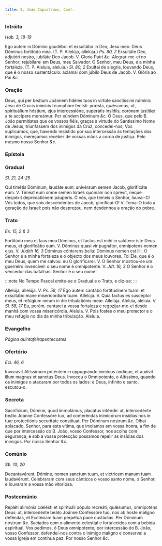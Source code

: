 ```yaml
---
title: S. João Capistrano, Conf.
---
```


### Intróito

_Hab. 3, 18-19_

<div class="grid grid-cols-2 gap-5">
  <span class="text-justify">
    Ego autem in Dómino gaudébo: et exsultábo in Deo, Jesu meo: Deus Dóminus
    fortitúdo mea. (T. P. Allelúja, allelúja.) <em>Ps. 80, 2</em> Exsultáte Deo,
    adjutóri nostro, jubiláte Deo Jacob. V. Gloria Patri <em>&c.</em>
  </span>
  <span class="text-justify">
    Alegrar-me-ei no Senhor; rejubilarei em Deus, meu Salvador. O Senhor, meu
    Deus, é a minha fortaleza. (T. P. Aleluia, aleluia.) <em>Sl. 80, 2</em>
    Exultai de alegria, louvando Deus, que é o nosso sustentáculo: aclamai com júbilo
    Deus de Jacob. V. Glória ao Pai <em>&c.</em>
  </span>
</div>

### Oração

<div class="grid grid-cols-2 gap-5">
  <span class="text-justify">
    Deus, qui per beátum Joánnem fidéles tuos in virtúte sanctíssimi nóminis
    Jesu de Crucis inimícis triumpháre fecísti: præsta, quǽsumus; ut,
    spirituálium hóstium, ejus intercessióne, superátis insídiis, corónam
    justítiæ a te accípere mereámur. Per eúndem Dóminum <em>&c.</em>
  </span>
  <span class="text-justify">
    Ó Deus, que pelo B. João permitistes que os vossos fiéis, graças à virtude
    do Santíssimo Nome de Jesus, triunfassem dos inimigos da Cruz, concedei-nos,
    Vos suplicamos, que, havendo resistido por sua intercessão às tentações dos
    inimigos, mereçamos receber de vossas mãos a coroa de justiça. Pelo mesmo
    nosso Senhor <em>&c.</em>
  </span>
</div>

### Epístola


<LinkCard
  href="/missal/comum/4martirnaopontifice1#epístola"
  title="Mártir não Pontífice - Missa In virtúte tua"
/>

### Gradual

_Sl. 21, 24-25_

<div class="grid grid-cols-2 gap-5">
  <span class="text-justify">
    Qui timétis Dóminum, laudáte eum: univérsum semen Jacob, glorificáte eum. V.
    Timeat eum omne semen Israël: quóniam non sprevit, neque despéxit
    deprecatiónem páuperis.
  </span>
  <span class="text-justify">
    Ó vós, que temeis o Senhor, louvai-O! Vós todos, que sois descendentes de
    Jacob, glorificai-O! V. Tema-O toda a geração de Israel: pois não desprezou,
    nem desdenhou a oração do pobre.
  </span>
</div>

### Trato

_Ex. 15, 2 & 3_

<div class="grid grid-cols-2 gap-5">
  <span class="text-justify">
    Fortitúdo mea et laus mea Dóminus, et factus est mihi in salútem: iste Deus
    meus, et glorificábo eum. V. Dóminus quasi vir pugnátor, omnípotens nomen
    ejus. V. <em>Judith 16, 3</em> Dóminus cónterens bella: Dóminus nomen est
    illi.
  </span>
  <span class="text-justify">
    O Senhor é a minha fortaleza e o objecto dos meus louvores. Foi Ele, que é o
    meu Deus, quem me salvou: eu O glorificarei. V. O Senhor mostrou-se um
    guerreiro invencível: o seu nome é omnipotente. V. <em>Jdt. 16, 3</em> O
    Senhor é o vencedor das batalhas. Senhor é o seu nome!
  </span>
</div>

:::note
No Tempo Pascal omite-se o Gradual e o Trato, e diz-se:
:::

<div class="grid grid-cols-2 gap-5">

<span class="text-justify">
Allelúja, allelúja. V. <em>Ps. 58, 17</em> Ego autem cantábo fortitúdinem tuam: et exsultábo mane misericórdiam tuam. Allelúja. V. Quia factus es suscéptor meus, et refúgium meum in die tribulatiónis meæ. Allelúja.

</span>
<span class="text-justify">
Aleluia, aleluia. V. <em>Sl. 58, 17</em> Eu, porém, cantarei a vossa fortaleza e regozijar-me-ei desde manhã com vossa misericórdia. Aleluia. V. Pois fostes o meu protector e o meu refúgio no dia da minha tribulação. Aleluia.
</span>
</div>

### Evangelho

_Página quintafeirapentecostes_

<LinkCard
  href="/missal/pentecostes/quintafeirapentecostes#evangelho"
  title="Quinta-feira de Pentecostes - Estação em S. Lourenço fora de Muros"
/>

### Ofertório

_Ecl. 46, 6_

<div class="grid grid-cols-2 gap-5">
  <span class="text-justify">
    Invocávit Altíssimum poténtem in oppugnándo inimícos úndique, et audívit
    illum magnus et sanctus Deus.
  </span>
  <span class="text-justify">
    Invocou o Omnipotente, o Altíssimo, quando os inimigos o atacaram por todos
    os lados: e Deus, infinito e santo, escutou-o.
  </span>
</div>

### Secreta

<div class="grid grid-cols-2 gap-5">
  <span class="text-justify">
    Sacrifícium, Dómine, quod immolámus, placátus inténde: ut, intercedénte
    beáto Joánne Confessóre tuo, ad conteréndas inimicórum insídias nos in tuæ
    protectiónis securitáte constítuat. Per Dóminum nostrum <em>&c.</em>
  </span>
  <span class="text-justify">
    Olhai aplacado, Senhor, para esta vítima, que imolamos em vossa honra, a fim
    de que por intercessão do B. João, vosso Confessor, nos acolha com
    segurança, e sob a vossa protecção possamos repelir as insídias dos
    inimigos. Por nosso Senhor <em>&c.</em>
  </span>
</div>

### Comúnio

_Sb. 10, 20_

<div class="grid grid-cols-2 gap-5">
  <span class="text-justify">
    Decantavérunt, Dómine, nomen sanctum tuum, et victrícem manum tuam
    laudavérunt.
  </span>
  <span class="text-justify">
    Celebraram com seus cânticos o vosso santo nome, ó Senhor, e louvaram a
    vossa mão vitoriosa.
  </span>
</div>

### Postcomúnio

<div class="grid grid-cols-2 gap-5">
  <span class="text-justify">
    Repléti alimónia cœlésti et spirituáli pópulo recreáti, quǽsumus, omnípotens
    Deus: ut, intercedénte beáto Joánne Confessóre tuo, nos ab hoste malígno
    deféndas, et Ecclésiam tuam perpétua pace custódias. Per Dóminum nostrum
    <em>&c.</em>
  </span>
  <span class="text-justify">
    Saciados com o alimento celestial e fortalecidos com a bebida espiritual,
    Vos pedimos, ó Deus omnipotente, por intercessão do B. João, vosso
    Confessor, defendei-nos contra o inimigo maligno e conservai a vossa Igreja
    em contínua paz. Por nosso Senhor <em>&c.</em>
  </span>
</div>
